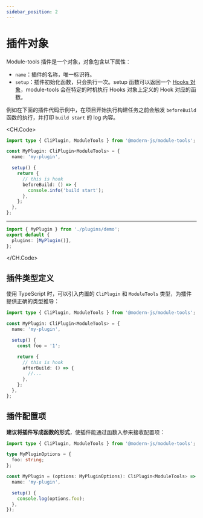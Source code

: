 ```yaml
---
sidebar_position: 2
---
```


# 插件对象

Module-tools 插件是一个对象，对象包含以下属性：

- `name`：插件的名称，唯一标识符。
- `setup`：插件初始化函数，只会执行一次。setup 函数可以返回一个 [Hooks 对象]()，module-tools 会在特定的时机执行 Hooks 对象上定义的 Hook 对应的函数。

例如在下面的插件代码示例中，在项目开始执行构建任务之前会触发 `beforeBuild` 函数的执行，并打印 `build start` 的 log 内容。

<CH.Code>

```ts ./plugins/demo.tsx
import type { CliPlugin, ModuleTools } from '@modern-js/module-tools';

const MyPlugin: CliPlugin<ModuleTools> = {
  name: 'my-plugin',

  setup() {
    return {
      // this is hook
      beforeBuild: () => {
        console.info('build start');
      },
    };
  },
};
```

---

```ts ./modern.config.ts
import { MyPlugin } from './plugins/demo';
export default {
  plugins: [MyPlugin()],
};
```

</CH.Code>

## 插件类型定义

使用 TypeScript 时，可以引入内置的 `CliPlugin` 和 `ModuleTools` 类型，为插件提供正确的类型推导：

```ts
import type { CliPlugin, ModuleTools } from '@modern-js/module-tools';

const MyPlugin: CliPlugin<ModuleTools> = {
  name: 'my-plugin',

  setup() {
    const foo = '1';

    return {
      // this is hook
      afterBuild: () => {
        //...
      },
    };
  },
};
```

## 插件配置项

**建议将插件写成函数的形式**，使插件能通过函数入参来接收配置项：

```ts
import type { CliPlugin, ModuleTools } from '@modern-js/module-tools';

type MyPluginOptions = {
  foo: string;
};

const MyPlugin = (options: MyPluginOptions): CliPlugin<ModuleTools> => ({
  name: 'my-plugin',

  setup() {
    console.log(options.foo);
  },
});
```
